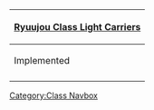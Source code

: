 {| class="mw-collapsible mw-collapsed wikitable" align=center
! [[:Category:Ryuujou Class|Ryuujou Class Light Carriers]]
|-
! Implemented
|-
| align=center | {{ShipLink|Ryuujou}}
|}<noinclude>[[Category:Class Navbox]]</noinclude>